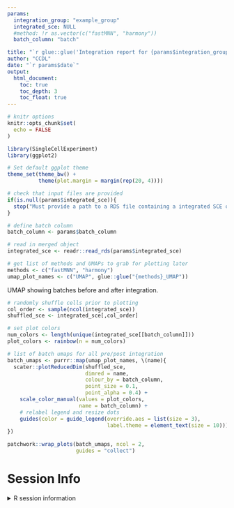 ```yaml
---
params:
  integration_group: "example_group"
  integrated_sce: NULL
  #method: !r as.vector(c("fastMNN", "harmony"))
  batch_column: "batch"

title: "`r glue::glue('Integration report for {params$integration_group}')`"
author: "CCDL"
date: "`r params$date`"
output:
  html_document:
    toc: true
    toc_depth: 3
    toc_float: true
---
```


```r
# knitr options
knitr::opts_chunk$set(
  echo = FALSE
)

library(SingleCellExperiment)
library(ggplot2)

# Set default ggplot theme
theme_set(theme_bw() + 
          theme(plot.margin = margin(rep(20, 4))))
```

```r
# check that input files are provided 
if(is.null(params$integrated_sce)){
  stop("Must provide a path to a RDS file containing a integrated SCE object.")
}

# define batch column 
batch_column <- params$batch_column
```


```r
# read in merged object
integrated_sce <- readr::read_rds(params$integrated_sce)

# get list of methods and UMAPs to grab for plotting later
methods <- c("fastMNN", "harmony")
umap_plot_names <- c("UMAP", glue::glue("{methods}_UMAP"))
```

UMAP showing batches before and after integration.

```r
# randomly shuffle cells prior to plotting
col_order <- sample(ncol(integrated_sce))
shuffled_sce <- integrated_sce[,col_order]

# set plot colors 
num_colors <- length(unique(integrated_sce[[batch_column]]))
plot_colors <- rainbow(n = num_colors)

# list of batch umaps for all pre/post integration
batch_umaps <- purrr::map(umap_plot_names, \(name){
  scater::plotReducedDim(shuffled_sce,
                         dimred = name,
                         colour_by = batch_column,
                         point_size = 0.1,
                         point_alpha = 0.4) +
    scale_color_manual(values = plot_colors, 
                       name = batch_column) +
    # relabel legend and resize dots
    guides(color = guide_legend(override.aes = list(size = 3),
                                label.theme = element_text(size = 10))) 
})

patchwork::wrap_plots(batch_umaps, ncol = 2,
                      guides = "collect")
```

# Session Info
<details>
<summary>R session information</summary>
```r
if (requireNamespace("sessioninfo", quietly = TRUE)) {
  sessioninfo::session_info()
} else {
  sessionInfo()
}
```
</details>

